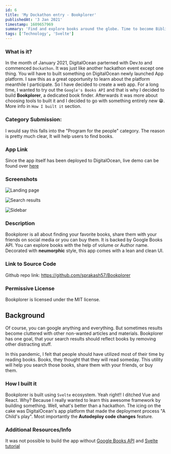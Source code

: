 ```yaml
---
id: 6
title: 'My Dockathon entry - Bookplorer'
publishedAt: '3 Jan 2021'
timestamp: 1609657969
summary: 'Find and explore books around the globe. Time to become Bibliophile 🤓'
tags: ['Technology', 'Svelte']
---
```


### What is it?

In the month of January 2021, DigitalOcean parterned with Dev.to and commenced `Dockathon`. It was just like another hackathon event except one thing. You will have to built something on DigitalOcean newly launched App platform. I saw this as a great opportunity to learn about the platform meanthile I participate. So I have decided to create a web app. For a long time, I wanted to try out the `Google's Books API` and that is why I decided to build **Bookplorer**, a dedicated book finder. Afterwards it was more about choosing tools to built it and I decided to go with something entirely new 😁. More info in `How I built it` section.

### Category Submission:

I would say this falls into the "Program for the people" category. The reason is pretty much clear, It will help users to find books.

### App Link

Since the app itself has been deployed to DigitalOcean, live demo can be found over [here](https://bookplorer-mn5g9.ondigitalocean.app/)

### Screenshots

![Landing page](https://dev-to-uploads.s3.amazonaws.com/i/mgmmuh2xext1qvs8wjra.png)

![Search results](https://dev-to-uploads.s3.amazonaws.com/i/7s805jbi4h5xt5028hzb.png)

![Sidebar](https://dev-to-uploads.s3.amazonaws.com/i/w5fa34urvlnc2gzjku1w.png)

### Description

Bookplorer is all about finding your favorite books, share them with your friends on social media or you can buy them. It is backed by Google Books API. You can explore books with the help of volume or Author name. Decorated with **neumorphic** style, this app comes with a lean and clean UI.

### Link to Source Code

Github repo link: https://github.com/sprakash57/Bookplorer

### Permissive License

Bookplorer is licensed under the MIT license.

## Background

Of course, you can google anything and everything. But sometimes results become cluttered with other non-wanted articles and materials. Bookplorer has one goal, that your search results should reflect books by removing other distracting stuff.

In this pandemic, I felt that people should have utilized most of their time by reading books. Books, they thought that they will read someday. This utility will help you search those books, share them with your friends, or buy them.

### How I built it

Bookplorer is built using `Svelte` ecosystem. Yeah right!! I ditched Vue and React. Why? Because I really wanted to learn this awesome framework by building something. Well, what's better than a hackathon. The icing on the cake was DigitalOcean's app platform that made the deployment process "A Child's play". Most importantly the **Autodeploy code changes** feature.

### Additional Resources/Info

It was not possible to build the app without [Google Books API](https://developers.google.com/books/docs/v1/using#st_params) and [Svelte tutorial](https://svelte.dev/tutorial/basics)
